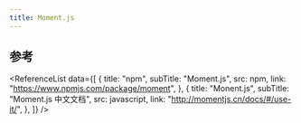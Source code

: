 ```yaml
---
title: Moment.js
---
```



## 参考

<ReferenceList
  data={[
    {
      title: "npm",
      subTitle: "Moment.js",
      src: npm,
      link: "https://www.npmjs.com/package/moment",
    },
    {
      title: "Monent.js",
      subTitle: "Moment.js 中文文档",
      src: javascript,
      link: "http://momentjs.cn/docs/#/use-it/",
    },
  ]}
/>
